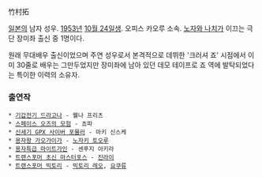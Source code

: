 竹村拓

[[일본]]의 남자 성우. [[1953년]] [[10월 24일]]생. 오피스 카오루 소속. [[노자와 나치]]가 이끄는 극단 장미좌 출신 중 1명이다. 

원래 무대배우 출신이었으며 주연 성우로서 본격적으로 데뷔한 '크러셔 죠' 시점에서 이미 30줄로 배우는 그만두었지만 장미좌에 남아 있던 데모 테이프로 죠 역에 발탁되었다는 특이한 이력의 소유자.

=== 출연작 ===
 * [[기갑전기 드라고나]] - 웰나 프리츠
 * [[스페이스 오즈의 모험]] - 쵸파
 * [[신세기 GPX 사이버 포뮬러]] - 마키 신스케
 * [[용자왕 가오가이가]] - [[노자키 토오루]]
 * [[용자특급 마이트가인]] - 센푸지 아키라
 * [[트랜스포머 초신 마스터포스]] - [[진라이]]
 * [[트랜스포머 빅토리]] - [[빅토리 레오]], [[요쿠류]]
